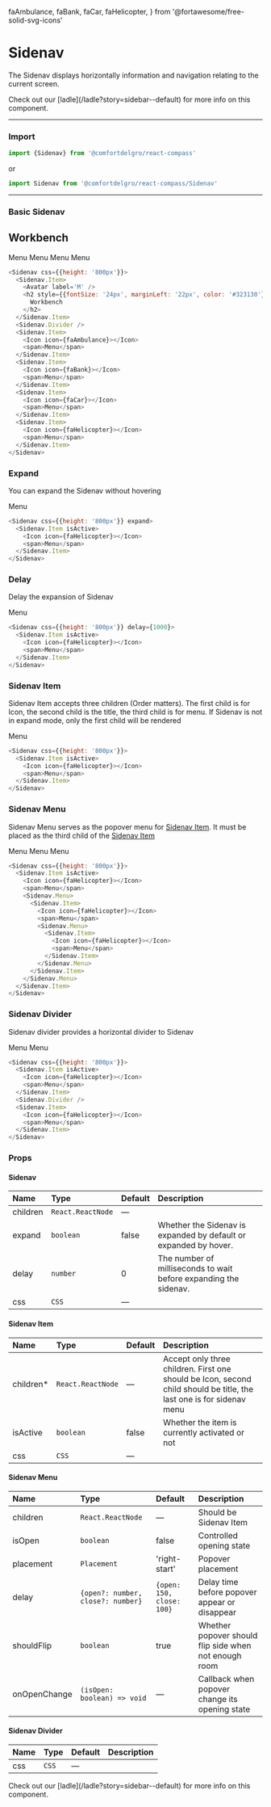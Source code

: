   faAmbulance,
  faBank,
  faCar,
  faHelicopter,
} from '@fortawesome/free-solid-svg-icons'

# Sidenav

The Sidenav displays horizontally information and navigation relating to the current screen.

<Callout>
  Check out our [ladle](/ladle?story=sidebar--default) for more info on this
  component.
</Callout>

---

### Import

```js
import {Sidenav} from '@comfortdelgro/react-compass'
```

or

```js
import Sidenav from '@comfortdelgro/react-compass/Sidenav'
```

---

### Basic Sidenav

<section className={styles.componentShowcaseContainer}>
  <Sidenav css={{height: '800px'}}>
    <Sidenav.Item>
      <Avatar label='M' />
      <h2 style={{fontSize: '24px', marginLeft: '22px', color: '#323130'}}>
        Workbench
      </h2>
    </Sidenav.Item>
    <Sidenav.Divider />
    <Sidenav.Item>
      <Icon icon={faAmbulance}></Icon>
      <span>Menu</span>
    </Sidenav.Item>
    <Sidenav.Item>
      <Icon icon={faBank}></Icon>
      <span>Menu</span>
    </Sidenav.Item>
    <Sidenav.Item>
      <Icon icon={faCar}></Icon>
      <span>Menu</span>
    </Sidenav.Item>
    <Sidenav.Item>
      <Icon icon={faHelicopter}></Icon>
      <span>Menu</span>
    </Sidenav.Item>
  </Sidenav>
</section>

```js
<Sidenav css={{height: '800px'}}>
  <Sidenav.Item>
    <Avatar label='M' />
    <h2 style={{fontSize: '24px', marginLeft: '22px', color: '#323130'}}>
      Workbench
    </h2>
  </Sidenav.Item>
  <Sidenav.Divider />
  <Sidenav.Item>
    <Icon icon={faAmbulance}></Icon>
    <span>Menu</span>
  </Sidenav.Item>
  <Sidenav.Item>
    <Icon icon={faBank}></Icon>
    <span>Menu</span>
  </Sidenav.Item>
  <Sidenav.Item>
    <Icon icon={faCar}></Icon>
    <span>Menu</span>
  </Sidenav.Item>
  <Sidenav.Item>
    <Icon icon={faHelicopter}></Icon>
    <span>Menu</span>
  </Sidenav.Item>
</Sidenav>
```

### Expand

You can expand the Sidenav without hovering

<section className={styles.componentShowcaseContainer}>
  <Sidenav css={{height: '800px'}} expand>
    <Sidenav.Item isActive>
      <Icon icon={faHelicopter}></Icon>
      <span>Menu</span>
    </Sidenav.Item>
  </Sidenav>
</section>

```js {1}
<Sidenav css={{height: '800px'}} expand>
  <Sidenav.Item isActive>
    <Icon icon={faHelicopter}></Icon>
    <span>Menu</span>
  </Sidenav.Item>
</Sidenav>
```

### Delay

Delay the expansion of Sidenav

<section className={styles.componentShowcaseContainer}>
  <Sidenav css={{height: '800px'}} delay={1000}>
    <Sidenav.Item isActive>
      <Icon icon={faHelicopter}></Icon>
      <span>Menu</span>
    </Sidenav.Item>
  </Sidenav>
</section>

```js {1}
<Sidenav css={{height: '800px'}} delay={1000}>
  <Sidenav.Item isActive>
    <Icon icon={faHelicopter}></Icon>
    <span>Menu</span>
  </Sidenav.Item>
</Sidenav>
```

### Sidenav Item

Sidenav Item accepts three children (Order matters). The first child is for Icon, the second child is the title, the third child is for menu.
If Sidenav is not in expand mode, only the first child will be rendered

<section className={styles.componentShowcaseContainer}>
  <Sidenav css={{height: '800px'}}>
    <Sidenav.Item isActive>
      <Icon icon={faHelicopter}></Icon>
      <span>Menu</span>
    </Sidenav.Item>
  </Sidenav>
</section>

```js {2-5}
<Sidenav css={{height: '800px'}}>
  <Sidenav.Item isActive>
    <Icon icon={faHelicopter}></Icon>
    <span>Menu</span>
  </Sidenav.Item>
</Sidenav>
```

### Sidenav Menu

Sidenav Menu serves as the popover menu for [Sidenav Item](#sidenav-item). It must be placed as the third child of the [Sidenav Item](#sidenav-item)

<section className={styles.componentShowcaseContainer}>
  <Sidenav css={{height: '800px'}}>
    <Sidenav.Item isActive>
      <Icon icon={faHelicopter}></Icon>
      <span>Menu</span>
      <Sidenav.Menu>
        <Sidenav.Item>
          <Icon icon={faHelicopter}></Icon>
          <span>Menu</span>
          <Sidenav.Menu>
            <Sidenav.Item>
              <Icon icon={faHelicopter}></Icon>
              <span>Menu</span>
            </Sidenav.Item>
          </Sidenav.Menu>
        </Sidenav.Item>
      </Sidenav.Menu>
    </Sidenav.Item>
  </Sidenav>
</section>

```js {5-16}
<Sidenav css={{height: '800px'}}>
  <Sidenav.Item isActive>
    <Icon icon={faHelicopter}></Icon>
    <span>Menu</span>
    <Sidenav.Menu>
      <Sidenav.Item>
        <Icon icon={faHelicopter}></Icon>
        <span>Menu</span>
        <Sidenav.Menu>
          <Sidenav.Item>
            <Icon icon={faHelicopter}></Icon>
            <span>Menu</span>
          </Sidenav.Item>
        </Sidenav.Menu>
      </Sidenav.Item>
    </Sidenav.Menu>
  </Sidenav.Item>
</Sidenav>
```

### Sidenav Divider

Sidenav divider provides a horizontal divider to Sidenav

<section className={styles.componentShowcaseContainer}>
  <Sidenav css={{height: '800px'}}>
    <Sidenav.Item isActive>
      <Icon icon={faHelicopter}></Icon>
      <span>Menu</span>
    </Sidenav.Item>
    <Sidenav.Divider />
    <Sidenav.Item>
      <Icon icon={faHelicopter}></Icon>
      <span>Menu</span>
    </Sidenav.Item>
  </Sidenav>
</section>

```js {6}
<Sidenav css={{height: '800px'}}>
  <Sidenav.Item isActive>
    <Icon icon={faHelicopter}></Icon>
    <span>Menu</span>
  </Sidenav.Item>
  <Sidenav.Divider />
  <Sidenav.Item>
    <Icon icon={faHelicopter}></Icon>
    <span>Menu</span>
  </Sidenav.Item>
</Sidenav>
```

### Props

#### Sidenav

| Name     | Type              | Default | Description                                                      |
| :------- | :---------------- | :------ | :--------------------------------------------------------------- |
| children | `React.ReactNode` | —       |                                                                  |
| expand   | `boolean`         | false   | Whether the Sidenav is expanded by default or expanded by hover. |
| delay    | `number`          | 0       | The number of milliseconds to wait before expanding the sidenav. |
| css      | `CSS`             | —       |                                                                  |

#### Sidenav Item

| Name       | Type              | Default | Description                                                                                                          |
| :--------- | :---------------- | :------ | :------------------------------------------------------------------------------------------------------------------- |
| children\* | `React.ReactNode` | —       | Accept only three children. First one should be Icon, second child should be title, the last one is for sidenav menu |
| isActive   | `boolean`         | false   | Whether the item is currently activated or not                                                                       |
| css        | `CSS`             | —       |                                                                                                                      |

#### Sidenav Menu

| Name         | Type                              | Default                   | Description                                           |
| :----------- | :-------------------------------- | :------------------------ | :---------------------------------------------------- |
| children     | `React.ReactNode`                 | —                         | Should be Sidenav Item                                |
| isOpen       | `boolean`                         | false                     | Controlled opening state                              |
| placement    | `Placement`                       | 'right-start'             | Popover placement                                     |
| delay        | `{open?: number, close?: number}` | `{open: 150, close: 100}` | Delay time before popover appear or disappear         |
| shouldFlip   | `boolean`                         | true                      | Whether popover should flip side when not enough room |
| onOpenChange | `(isOpen: boolean) => void`       | —                         | Callback when popover change its opening state        |

#### Sidenav Divider

| Name | Type  | Default | Description |
| :--- | :---- | :------ | :---------- |
| css  | `CSS` | —       |             |

<Callout>
  Check out our [ladle](/ladle?story=sidebar--default) for more info on this
  component.
</Callout>
